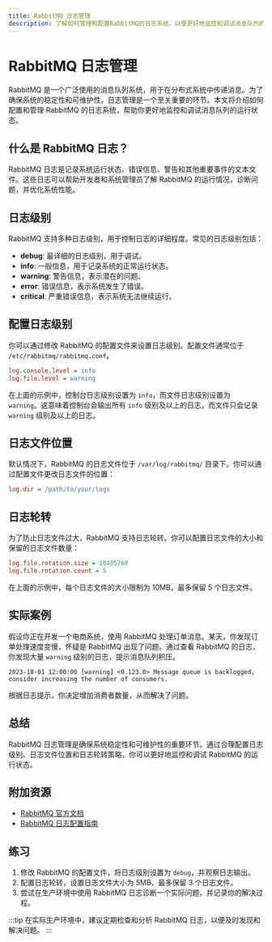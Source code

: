 ```yaml
---
title: RabbitMQ 日志管理
description: 了解如何管理和配置RabbitMQ的日志系统，以便更好地监控和调试消息队列的运行状态。
---
```


# RabbitMQ 日志管理

RabbitMQ 是一个广泛使用的消息队列系统，用于在分布式系统中传递消息。为了确保系统的稳定性和可维护性，日志管理是一个至关重要的环节。本文将介绍如何配置和管理 RabbitMQ 的日志系统，帮助你更好地监控和调试消息队列的运行状态。

## 什么是 RabbitMQ 日志？

RabbitMQ 日志是记录系统运行状态、错误信息、警告和其他重要事件的文本文件。这些日志可以帮助开发者和系统管理员了解 RabbitMQ 的运行情况，诊断问题，并优化系统性能。

## 日志级别

RabbitMQ 支持多种日志级别，用于控制日志的详细程度。常见的日志级别包括：

- **debug**: 最详细的日志级别，用于调试。
- **info**: 一般信息，用于记录系统的正常运行状态。
- **warning**: 警告信息，表示潜在的问题。
- **error**: 错误信息，表示系统发生了错误。
- **critical**: 严重错误信息，表示系统无法继续运行。

## 配置日志级别

你可以通过修改 RabbitMQ 的配置文件来设置日志级别。配置文件通常位于 `/etc/rabbitmq/rabbitmq.conf`。

```ini
log.console.level = info
log.file.level = warning
```

在上面的示例中，控制台日志级别设置为 `info`，而文件日志级别设置为 `warning`。这意味着控制台会输出所有 `info` 级别及以上的日志，而文件只会记录 `warning` 级别及以上的日志。

## 日志文件位置

默认情况下，RabbitMQ 的日志文件位于 `/var/log/rabbitmq/` 目录下。你可以通过配置文件更改日志文件的位置：

```ini
log.dir = /path/to/your/logs
```

## 日志轮转

为了防止日志文件过大，RabbitMQ 支持日志轮转。你可以配置日志文件的大小和保留的日志文件数量：

```ini
log.file.rotation.size = 10485760
log.file.rotation.count = 5
```

在上面的示例中，每个日志文件的大小限制为 10MB，最多保留 5 个日志文件。

## 实际案例

假设你正在开发一个电商系统，使用 RabbitMQ 处理订单消息。某天，你发现订单处理速度变慢，怀疑是 RabbitMQ 出现了问题。通过查看 RabbitMQ 的日志，你发现大量 `warning` 级别的日志，提示消息队列积压。

```log
2023-10-01 12:00:00 [warning] <0.123.0> Message queue is backlogged, consider increasing the number of consumers.
```

根据日志提示，你决定增加消费者数量，从而解决了问题。

## 总结

RabbitMQ 日志管理是确保系统稳定性和可维护性的重要环节。通过合理配置日志级别、日志文件位置和日志轮转策略，你可以更好地监控和调试 RabbitMQ 的运行状态。

## 附加资源

- [RabbitMQ 官方文档](https://www.rabbitmq.com/documentation.html)
- [RabbitMQ 日志配置指南](https://www.rabbitmq.com/logging.html)

## 练习

1. 修改 RabbitMQ 的配置文件，将日志级别设置为 `debug`，并观察日志输出。
2. 配置日志轮转，设置日志文件大小为 5MB，最多保留 3 个日志文件。
3. 尝试在生产环境中使用 RabbitMQ 日志诊断一个实际问题，并记录你的解决过程。

:::tip
在实际生产环境中，建议定期检查和分析 RabbitMQ 日志，以便及时发现和解决问题。
:::
